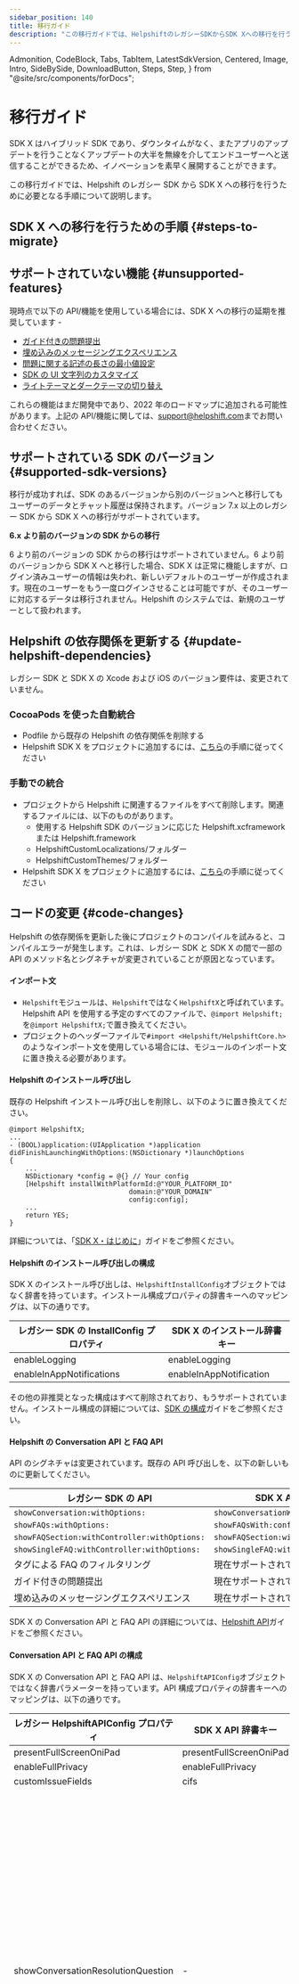 ---
sidebar_position: 140
title: 移行ガイド
description: "この移行ガイドでは、HelpshiftのレガシーSDKからSDK Xへの移行を行うために必要となる手順について説明します。"
---

  Admonition,
  CodeBlock,
  Tabs,
  TabItem,
  LatestSdkVersion,
  Centered,
  Image,
  Intro,
  SideBySide,
  DownloadButton,
  Steps,
  Step,
} from "@site/src/components/forDocs";


# 移行ガイド

<Intro>

SDK X はハイブリッド SDK であり、ダウンタイムがなく、またアプリのアップデートを行うことなくアップデートの大半を無線を介してエンドユーザーへと送信することができるため、イノベーションを素早く展開することができます。

この移行ガイドでは、Helpshift のレガシー SDK から SDK X への移行を行うために必要となる手順について説明します。

</Intro>

## SDK X への移行を行うための手順 {#steps-to-migrate}

<Steps title="レガシーSDKからSDK Xへの移行">
  <Step
    number="1"
    title="移行のサポート状況を確認する"
    subtitle="移行ガイドを一通り確認する"
    link="/sdkx_ios/migration-guide#unsupported-features"
    newTab={true}
  />
  <Step
    number="2"
    title="SDK Xにアップデートする"
    subtitle="コードや機能を順を追って移行する"
    link="/sdkx_ios/migration-guide#update-helpshift-dependencies"
    newTab={true}
  />
  <Step number="3" title="移行のテストを行う" subtitle="機能の検証を行う" />
</Steps>

## サポートされていない機能 {#unsupported-features}

現時点で以下の API/機能を使用している場合には、SDK X への移行の延期を推奨しています -

- [ガイド付きの問題提出](/ios/support-tools#dynamic-forms)
- [埋め込みのメッセージングエクスペリエンス](/ios/support-tools#embed-messaging)
- [問題に関する記述の長さの最小値設定](/ios/sdk-configuration#issue-description-minimum-length)
- [SDK の UI 文字列のカスタマイズ](/ios/string-customization/)
- [ライトテーマとダークテーマの切り替え](/ios/design#skinning)

これらの機能はまだ開発中であり、2022 年のロードマップに追加される可能性があります。上記の API/機能に関しては、[support@helpshift.com](mailto:support@helpshift.com)までお問い合わせください。

## サポートされている SDK のバージョン {#supported-sdk-versions}

移行が成功すれば、SDK のあるバージョンから別のバージョンへと移行してもユーザーのデータとチャット履歴は保持されます。バージョン 7.x 以上のレガシー SDK から SDK X への移行がサポートされています。

<Admonition type="info" title="注意">

**6.x より前のバージョンの SDK からの移行**

6 より前のバージョンの SDK からの移行はサポートされていません。6 より前のバージョンから SDK X へと移行した場合、SDK X は正常に機能しますが、ログイン済みユーザーの情報は失われ、新しいデフォルトのユーザーが作成されます。現在のユーザーをもう一度ログインさせることは可能ですが、そのユーザーに対応するデータは移行されません。Helpshift のシステムでは、新規のユーザーとして扱われます。

</Admonition>

## Helpshift の依存関係を更新する {#update-helpshift-dependencies}

レガシー SDK と SDK X の Xcode および iOS のバージョン要件は、変更されていません。

### CocoaPods を使った自動統合

- Podfile から既存の Helpshift の依存関係を削除する
- Helpshift SDK X をプロジェクトに追加するには、[こちら](/sdkx_ios/getting-started#cocoapods)の手順に従ってください

### 手動での統合

- プロジェクトから Helpshift に関連するファイルをすべて削除します。関連するファイルには、以下のものがあります。
  - 使用する Helpshift SDK のバージョンに応じた Helpshift.xcframework または Helpshift.framework
  - HelpshiftCustomLocalizations/フォルダー
  - HelpshiftCustomThemes/フォルダー
- Helpshift SDK X をプロジェクトに追加するには、[こちら](/sdkx_ios/getting-started#manual-integration)の手順に従ってください

## コードの変更 {#code-changes}

Helpshift の依存関係を更新した後にプロジェクトのコンパイルを試みると、コンパイルエラーが発生します。これは、レガシー SDK と SDK X の間で一部の API のメソッド名とシグネチャが変更されていることが原因となっています。

#### インポート文

- `Helpshift`モジュールは、`Helpshift`ではなく`HelpshiftX`と呼ばれています。 Helpshift API を使用する予定のすべてのファイルで、`@import Helpshift;`を`@import HelpshiftX;`で置き換えてください。
- プロジェクトのヘッダーファイルで`#import <Helpshift/HelpshiftCore.h>`のようなインポート文を使用している場合には、モジュールのインポート文に置き換える必要があります。

#### Helpshift のインストール呼び出し

既存の Helpshift インストール呼び出しを削除し、以下のように置き換えてください。

```objc
@import HelpshiftX;
...
- (BOOL)application:(UIApplication *)application didFinishLaunchingWithOptions:(NSDictionary *)launchOptions
{
    ...
    NSDictionary *config = @{} // Your config
    [Helpshift installWithPlatformId:@"YOUR_PLATFORM_ID"
                              domain:@"YOUR_DOMAIN"
                              config:config];
    ...
    return YES;
}
```

詳細については、「[SDK X・はじめに](/sdkx_ios/getting-started#start-using)」ガイドをご参照ください。

#### Helpshift のインストール呼び出しの構成

SDK X のインストール呼び出しは、`HelpshiftInstallConfig`オブジェクトではなく辞書を持っています。インストール構成プロパティの辞書キーへのマッピングは、以下の通りです。

| レガシー SDK の InstallConfig プロパティ | SDK X のインストール辞書キー |
| ---------------------------------------- | ---------------------------- |
| enableLogging                            | enableLogging                |
| enableInAppNotifications                 | enableInAppNotification      |

その他の非推奨となった構成はすべて削除されており、もうサポートされていません。インストール構成の詳細については、[SDK の構成](/sdkx_ios/sdk-configuration/)ガイドをご参照ください。

#### Helpshift の Conversation API と FAQ API

API のシグネチャは変更されています。既存の API 呼び出しを、以下の新しいものに更新してください。

| レガシー SDK の API                          | SDK X API                      |
| -------------------------------------------- | ------------------------------ |
| `showConversation:withOptions:`              | `showConversationWith:config:` |
| `showFAQs:withOptions:`                      | `showFAQsWith:config:`         |
| `showFAQSection:withController:withOptions:` | `showFAQSection:with:config:`  |
| `showSingleFAQ:withController:withOptions:`  | `showSingleFAQ:with:config:`   |
| タグによる FAQ のフィルタリング              | 現在サポートされていません     |
| ガイド付きの問題提出                         | 現在サポートされていません     |
| 埋め込みのメッセージングエクスペリエンス     | 現在サポートされていません     |

SDK X の Conversation API と FAQ API の詳細については、[Helpshift API](sdkx_ios/support-tools/)ガイドをご参照ください。

#### Conversation API と FAQ API の構成

SDK X の Conversation API と FAQ API は、`HelpshiftAPIConfig`オブジェクトではなく辞書パラメーターを持っています。API 構成プロパティの辞書キーへのマッピングは、以下の通りです。

| レガシー HelpshiftAPIConfig プロパティ | SDK X API 辞書キー      | 注意                                                                                                                                       |
| -------------------------------------- | ----------------------- | ------------------------------------------------------------------------------------------------------------------------------------------ |
| presentFullScreenOniPad                | presentFullScreenOniPad | -                                                                                                                                          |
| enableFullPrivacy                      | enableFullPrivacy       | -                                                                                                                                          |
| customIssueFields                      | cifs                    | -                                                                                                                                          |
| showConversationResolutionQuestion     | -                       | 「アプリの設定」、「解決の体験」、「解決に関する質問」トグルの順に移動し、管理者ダッシュボードへと移動します                               |
| enableTypingIndicator                  | -                       | 「アプリの設定」、「サポートの体験」、「エージェントの入力インジケーターを表示する」トグルの順に移動し、管理者ダッシュボードへと移動します |
|                                        |                         |                                                                                                                                            |

その他の構成はすべて非推奨となっており、もうサポートされていません。API 構成の詳細については、[SDK の構成](/sdkx_ios/sdk-configuration/)ガイドをご参照ください。

#### Helpshift User Management API

ユーザーのログイン/ログアウトを管理するために、以下の API を置き換えます。

##### ログイン

レガシー SDK のログインコードを

```objc
HelpshiftUserBuilder *userBuilder = [[HelpshiftUserBuilder alloc] initWithIdentifier:@"unique-user-id-746501"
          andEmail:@"john.doe@app.co"];
userBuilder.name = @"John Doe";
userBuilder.authToken = @"generated-user-authentication-token";
HelpshiftUser *user = userBuilder.build;
[HelpshiftCore login:user];
```

SDK X のログインコードで置き換えます。

```objc
NSDictionary *userDetails = @{ HelpshiftUserName:@"John Doe",
                              HelpshiftUserEmail:@"john.doe@app.co",
                         HelpshiftUserIdentifier:@"unique-user-id-746501",
                          HelpshiftUserAuthToken:@"generated-user-authentication-token" };

[Helpshift loginUser:userDetails];
```

<Admonition type="info" title="注意">

SDK X への移行を行う際は、不一致を回避するためにアクティブユーザーを再度ログインさせることをお勧めします。

</Admonition>

その他のユーザー管理 API も変更されています。

| アクション         | レガシー SDK の API                   | SDK X API                                |
| ------------------ | ------------------------------------- | ---------------------------------------- |
| ログアウト         | `[HelpshiftCore logout];`             | `[Helpshift logout];`                    |
| 匿名ユーザーの消去 | `[HelpshiftCore clearAnonymousUser];` | `[Helpshift clearAnonymousUserOnLogin];` |

SDK X のユーザー管理については、[ユーザー](/sdkx_ios/users/)ガイドをご参照ください。

#### デザインとテーマ設定

SDK のデザインとテーマ設定は、SDK X ではすべて管理者ダッシュボードへと移動しています。テーマ設定 API のすべての呼び出しと、テーマ設定に関連するすべてのファイルをプロジェクトから削除してください。削除された API は、以下の通りです。-

- `setTheme:`
- `setLightTheme:darkTheme:`

テーマ設定は、管理者ダッシュボードから構成が可能です。詳細については、[SDK X のテーマ設定](https://support.helpshift.com/kb/article/configure-look-and-feel-settings/)ガイドをご参照ください。

#### 文字列のカスタマイズ

文字列のカスタマイズは、まだサポートされておりません。Helpshift ダッシュボードに移行される予定です。SDK X には反映されなくなるため、アプリで行った Helpshift SDK 関連の文字列カスタマイズはすべて削除してください。

#### Notification API

API のシグネチャは変更されています。既存の API 呼び出しを、以下に説明する新しいものに更新してください。

| アクション                       | レガシー SDK の API                                       | SDK X API                                          |
| -------------------------------- | --------------------------------------------------------- | -------------------------------------------------- |
| デバイストークンを登録する       | `[HelpshiftCore registerDeviceToken:deviceToken];`        | `[Helpshift registerDeviceToken:deviceToken];`     |
| アプリ内通知を一時停止する       | `[HelpshiftSupport pauseDisplayOfInAppNotification:YES];` | `[Helpshift pauseDisplayOfInAppNotification:YES];` |
| 未読メッセージ数をリクエストする | `[HelpshiftSupport requestUnreadMessagesCount:YES];`      | `[Helpshift requestUnreadMessageCount:YES];`       |

未読メッセージの数を受信するデリゲートメソッドも変更されました。変更前:

```objc
- (void) didReceiveUnreadMessagesCount:(NSInteger)count {
    dispatch_async(dispatch_get_main_queue(), ^{
        [yourView setTextLabel:[NSString stringWithFormat:@"%d",count];
    });
}
```

変更後:

```objc
- (void) handleHelpshiftEvent:(NSString *)eventName withData:(NSDictionary *)data {
    ...
    if([eventName isEqualToString:HelpshiftEventNameReceivedUnreadMessageCount]) {
        int count = data[HelpshiftEventDataUnreadMessageCount];
        dispatch_async(dispatch_get_main_queue(), ^{
            [yourView setTextLabel:[NSString stringWithFormat:@"%d",count];
        });
    }
}
```

##### 通知を処理する

通知のクリックを処理するには、レガシー SDK のコードを置き換えます。

```objc
- (void) userNotificationCenter:(UNUserNotificationCenter *)center
  willPresentNotification:(UNNotification *)notification
  withCompletionHandler:(void (^)(UNNotificationPresentationOptions options))completionHandler {
  if([[notification.request.content.userInfo objectForKey:@"origin"] isEqualToString:@"helpshift"]) {
    [HelpshiftCore handleNotificationWithUserInfoDictionary:notification.request.content.userInfo
                                                isAppLaunch:false
                                             withController:self.window.rootViewController];
  }
  completionHandler(...);
}
```

SDK X のコードで以下のように置き換えます。

```objc
- (void) userNotificationCenter:(UNUserNotificationCenter *)center
  willPresentNotification:(UNNotification *)notification
  withCompletionHandler:(void (^)(UNNotificationPresentationOptions options))completionHandler {
  if([[notification.request.content.userInfo objectForKey:@"origin"] isEqualToString:@"helpshift"]) {
    [Helpshift handleNotificationWithUserInfoDictionary:notification.request.content.userInfo
                                                isAppLaunch:false
                                             withController:self.window.rootViewController];
  }
  completionHandler(...);
}
```

<Admonition type="info" title="注意">

プッシュ通知を使用している場合には、不一致の可能性を回避するためのアプリのアップグレードを終えた後に SDK X でプッシュトークンの再登録を行うことをお勧めします。

</Admonition>

SDK X の Notification API の詳細については、[通知](/sdkx_ios/notifications/)ガイドをご参照ください。
SDK X のデリゲートの詳細については、[デリゲート](/sdkx_ios/delegates/)ガイドをご参照ください。

#### インターナショナリゼーション

SDK の言語を設定する API は、以下のように変更されています。

| レガシー SDK の API                  | SDK X API                       |
| ------------------------------------ | ------------------------------- |
| `[HelpshiftCore setLanguage:@"fr"];` | `[Helpshift setLanguage:"fr"];` |

<Admonition type="info" title="注意">

不一致の可能性を回避するために、SDK X でアプリをアップグレードする際に SDK の言語をもう一度設定し直すことをお勧めします。

</Admonition>

SDK X のインターナショナリゼーションの詳細やサポートされている言語のリストについては、[インターナショナリゼーション](/sdkx_ios/internationalization/)ガイドをご参照ください。

#### トラッキング

以下の API をレガシー SDK から置き換えてください。

##### メタデータ

メタデータの代わりに、CIF の使用を推奨しております。

レガシー SDK はメタデータ API を活用して会話にメタデータを付与します（[こちら](/ios/tracking#metadata)をご参照ください）。メタデータを付与するためのレガシー SDK コードを、同等の SDK X コードに置き換えます。

```objc
NSDictionary *customMetadata = @{ @"usertype": @"paid",
                                  @"level": @"7",
                                  @"score": @"12345"
 };

NSDictionary *config = @{ @"customMetadata" : customMetadata };
[Helpshift showConversationWith:self config:config];
```

##### タグ

レガシー SDK はメタデータ API を活用して会話にタグを付与します。タグを付与するために、レガシー SDK コードを置き換えます。

```objc
HelpshiftAPIConfigBuilder *builder = [[HelpshiftAPIConfigBuilder alloc] init];
builder.customMetaData = [[HelpshiftSupportMetaData alloc] initWithMetaData:@{ /* ... */ }
                                                                    andTags:@[@"feedback",@"paid user",@"v4.1"]];
HelpshiftAPIConfig *apiConfig = [builder build];
[HelpshiftSupport showFAQs:self withConfig:apiConfig]
```

同等の SDK X のコードで以下のように置き換えます。

```objc
NSArray *tags = @[@"feedback",@"paid user",@"v4.1"];
NSDictionary *config = @{@"tags":tags};
[Helpshift showConversationWith:self config:config];
```

##### カスタム問題フィールド

レガシー SDK のコードを以下のように置き換えます。

```objc
NSMutableDictionary *customIssueFieldsDict = [NSMutableDictionary dictionary];
customIssueFieldsDict[@"name"] = @[@"sl",@"John Doe"];
customIssueFieldsDict[@"address"] = @[@"ml",@"This is user's long bio"];
customIssueFieldsDict[@"level"] = @[@"n",@"42"];
customIssueFieldsDict[@"is_pro"] = @[@"b",@"true"];
customIssueFieldsDict[@"currency"] = @[@"dd", @"Dollar"];
customIssueFieldsDict[@"join_date"] = @[@"dt", @"1505927361535"];

HelpshiftAPIConfigBuilder *builder = [[HelpshiftAPIConfigBuilder alloc] init];
builder.customIssueFields = customIssueFieldsDict;
HelpshiftAPIConfig *apiConfig = [builder build];
[HelpshiftSupport showFAQs:self withConfig:apiConfig];
```

SDK X のコードで以下のように置き換えます。

```objc
NSDictionary *cifs = @{ @"name": @{ @"type":@"singleline", @"value":@"John Doe" },
                     @"address": @{ @"type":@"multiline", @"value":@"This is user's long bio" },
                       @"level": @{ @"type":@"number", @"value":@"42" },
                      @"is_pro": @{ @"type":@"boolean", @"value":@"true" },
                    @"currency": @{ @"type":@"dropdown", @"value":@"Dollar" },
                   @"join_date": @{ @"type":@"date", @"value":@"1505927361535" } };

NSDictionary *config = @{ @"cifs" : cifs };
[Helpshift showConversationWith:self config:config];
```

<CustomIssueFieldsKeyDeprecationNotice />

##### Breadcrumbs とデバッグログ

| アクション             | レガシー SDK の API                                    | SDK X API                                       |
| ---------------------- | ------------------------------------------------------ | ----------------------------------------------- |
| Breadcrumbs を残す     | `[HelpshiftSupport leaveBreadCrumb:@"Custom String"];` | `[Helpshift leaveBreadcrumb:@"Custom String"];` |
| Breadcrumbs を消去する | `[HelpshiftSupport clearBreadCrumbs];`                 | `[Helpshift clearBreadcrumbs];`                 |
| デバッグログを追加する | `[HelpshiftSupport addLog:message];`                   | `[Helpshift addLog:message];`                   |

SDK X のトラッキング API については、[トラッキング](/sdkx_ios/tracking/)ガイドをご参照ください。

#### Helpshift のデリゲート

Helpshift のデリゲートを設定するための API は、以下のように変更されています。

| レガシー SDK の API                                         | SDK X API                                            |
| ----------------------------------------------------------- | ---------------------------------------------------- |
| `[[HelpshiftSupport sharedInstance] setDelegate:delegate];` | `[[Helpshift sharedInstance] setDelegate:delegate];` |

レガシー SDK では、SDK の各イベントは個別のメソッドを持っていました。SDK X では、すべてのイベントはデリゲートの`handleHelpshiftEvent:withData:`メソッドで受信されます。イベントの一覧については、[こちらのガイド](/sdkx_ios/delegates#helpshift-delegate-events)をご参照ください。

SDK X でサポートされていないレガシー SDK メソッドの中で、対応するイベントがないものは以下の通りです。

- `userDidClickOnActionWithType:withData:`
- `displayAttachmentFileAtLocation:onViewController:`
- `didCheckIfConversationActive`

## レビューとフィードバック {#review-feedback}

エージェントによるアプリのレビューは、SDK X ではサポートされています。この機能の詳細については、[こちら](https://support.helpshift.com/hc/en/13-helpshift-technical-support/faq/782-in-app-support-what-is-the-send-review-request-function-how-do-i-use-it/)をご参照ください

以下の機能は、SDK X で非推奨となりました。

- [手動のアプリ評価リクエスト](/ios/reviews-and-feedback/#app-rating-api)
- [自動のレビューリクエスト](/ios/reviews-and-feedback/#automatic-review-request)

#### ディープリンク

ディープリンクは、レガシー SDK と同様に SDK X でもサポートされています。詳細については、[ディープリンク](/sdkx_ios/deep-linking/)をご参照ください。

## トラブルシューティング

### SDK X へのアップグレード後のコンパイルエラー

- サポートされている API および構成については、このガイドに記載されているように、すべてのレガシー SDK コードが対応する SDK X コードに置き換えられていることをご確認ください。
- サポートされていない API および構成については、このガイドに記載されているように、すべてのレガシー SDK コードが削除されていることをご確認ください。

## お問い合わせ

レガシー SDK から SDK X への移行に関して問題が発生した場合には、[support@helpshift.com](mailto:support@helpshift.com)までお問い合わせください。
